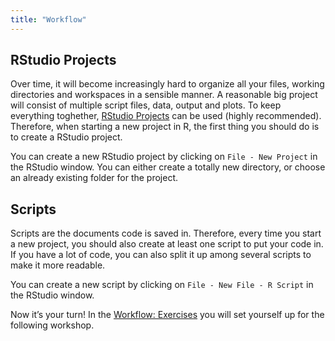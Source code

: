 ```yaml
---
title: "Workflow"
---
```


## RStudio Projects

Over time, it will become increasingly hard to organize all your files, working directories and workspaces in a sensible manner. A reasonable big project will consist of multiple script files, data, output and plots. To keep everything toghether, [RStudio Projects](https://support.posit.co/hc/en-us/articles/200526207-Using-RStudio-Projects) can be used (highly recommended). Therefore, when starting a new project in R, the first thing you should do is to create a RStudio project.

You can create a new RStudio project by clicking on `File - New Project` in the RStudio window. You can either create a totally new directory, or choose an already existing folder for the project.

## Scripts

Scripts are the documents code is saved in.
Therefore, every time you start a new project, you should also create at least one script to put your code in. If you have a lot of code, you can also split it up among several scripts to make it more readable.

You can create a new script by clicking on `File - New File - R Script` in the RStudio window.

Now it's your turn! In the [Workflow: Exercises](./workflow/workflow_exercise.qmd) you will set yourself up for the following workshop.
